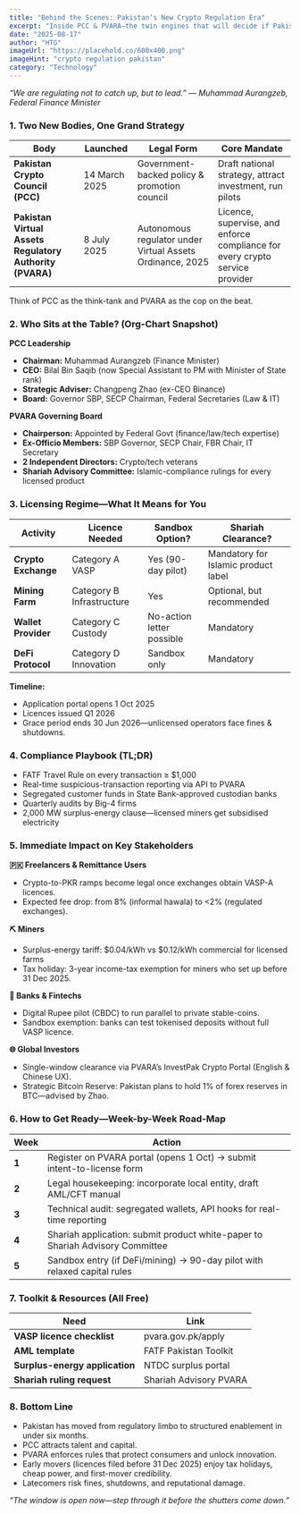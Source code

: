 ```yaml
---
title: "Behind the Scenes: Pakistan’s New Crypto Regulation Era"
excerpt: "Inside PCC & PVARA—the twin engines that will decide if Pakistan becomes South Asia’s blockchain hub or another cautionary tale."
date: "2025-08-17"
author: "HTG"
imageUrl: "https://placehold.co/600x400.png"
imageHint: "crypto regulation pakistan"
category: "Technology"
---
```


*“We are regulating not to catch up, but to lead.” — Muhammad Aurangzeb, Federal Finance Minister*

### 1. Two New Bodies, One Grand Strategy

| Body                                     | Launched        | Legal Form                                                  | Core Mandate                                                                 |
|------------------------------------------|-----------------|-------------------------------------------------------------|------------------------------------------------------------------------------|
| **Pakistan Crypto Council (PCC)**        | 14 March 2025   | Government-backed policy & promotion council                | Draft national strategy, attract investment, run pilots                      |
| **Pakistan Virtual Assets Regulatory Authority (PVARA)** | 8 July 2025     | Autonomous regulator under Virtual Assets Ordinance, 2025 | Licence, supervise, and enforce compliance for every crypto service provider |

Think of PCC as the think-tank and PVARA as the cop on the beat.

### 2. Who Sits at the Table? (Org-Chart Snapshot)

**PCC Leadership**
- **Chairman:** Muhammad Aurangzeb (Finance Minister)
- **CEO:** Bilal Bin Saqib (now Special Assistant to PM with Minister of State rank)
- **Strategic Adviser:** Changpeng Zhao (ex-CEO Binance)
- **Board:** Governor SBP, SECP Chairman, Federal Secretaries (Law & IT)

**PVARA Governing Board**
- **Chairperson:** Appointed by Federal Govt (finance/law/tech expertise)
- **Ex-Officio Members:** SBP Governor, SECP Chair, FBR Chair, IT Secretary
- **2 Independent Directors:** Crypto/tech veterans
- **Shariah Advisory Committee:** Islamic-compliance rulings for every licensed product

### 3. Licensing Regime—What It Means for You

| Activity          | Licence Needed      | Sandbox Option?           | Shariah Clearance?              |
|-------------------|---------------------|---------------------------|---------------------------------|
| **Crypto Exchange** | Category A VASP     | Yes (90-day pilot)        | Mandatory for Islamic product label |
| **Mining Farm**   | Category B Infrastructure | Yes                   | Optional, but recommended       |
| **Wallet Provider** | Category C Custody  | No-action letter possible | Mandatory                       |
| **DeFi Protocol** | Category D Innovation | Sandbox only              | Mandatory                       |

**Timeline:**
- Application portal opens 1 Oct 2025
- Licences issued Q1 2026
- Grace period ends 30 Jun 2026—unlicensed operators face fines & shutdowns.

### 4. Compliance Playbook (TL;DR)
- FATF Travel Rule on every transaction ≥ $1,000
- Real-time suspicious-transaction reporting via API to PVARA
- Segregated customer funds in State Bank-approved custodian banks
- Quarterly audits by Big-4 firms
- 2,000 MW surplus-energy clause—licensed miners get subsidised electricity

### 5. Immediate Impact on Key Stakeholders

**🇵🇰 Freelancers & Remittance Users**
- Crypto-to-PKR ramps become legal once exchanges obtain VASP-A licences.
- Expected fee drop: from 8% (informal hawala) to <2% (regulated exchanges).

**⛏️ Miners**
- Surplus-energy tariff: $0.04/kWh vs $0.12/kWh commercial for licensed farms
- Tax holiday: 3-year income-tax exemption for miners who set up before 31 Dec 2025.

**🏦 Banks & Fintechs**
- Digital Rupee pilot (CBDC) to run parallel to private stable-coins.
- Sandbox exemption: banks can test tokenised deposits without full VASP licence.

**🌐 Global Investors**
- Single-window clearance via PVARA’s InvestPak Crypto Portal (English & Chinese UX).
- Strategic Bitcoin Reserve: Pakistan plans to hold 1% of forex reserves in BTC—advised by Zhao.

### 6. How to Get Ready—Week-by-Week Road-Map

| Week | Action                                                                    |
|------|---------------------------------------------------------------------------|
| **1**  | Register on PVARA portal (opens 1 Oct) → submit intent-to-license form    |
| **2**  | Legal housekeeping: incorporate local entity, draft AML/CFT manual        |
| **3**  | Technical audit: segregated wallets, API hooks for real-time reporting    |
| **4**  | Shariah application: submit product white-paper to Shariah Advisory Committee |
| **5**  | Sandbox entry (if DeFi/mining) → 90-day pilot with relaxed capital rules |

### 7. Toolkit & Resources (All Free)

| Need                        | Link                          |
|-----------------------------|-------------------------------|
| **VASP licence checklist**  | pvara.gov.pk/apply            |
| **AML template**            | FATF Pakistan Toolkit         |
| **Surplus-energy application**| NTDC surplus portal           |
| **Shariah ruling request**  | Shariah Advisory PVARA        |

### 8. Bottom Line
- Pakistan has moved from regulatory limbo to structured enablement in under six months.
- PCC attracts talent and capital.
- PVARA enforces rules that protect consumers and unlock innovation.
- Early movers (licences filed before 31 Dec 2025) enjoy tax holidays, cheap power, and first-mover credibility.
- Latecomers risk fines, shutdowns, and reputational damage.

*“The window is open now—step through it before the shutters come down.”*
